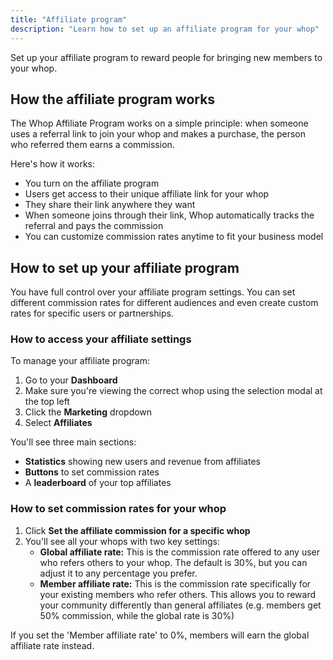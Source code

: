 ```yaml
---
title: "Affiliate program"
description: "Learn how to set up an affiliate program for your whop"
---
```


Set up your affiliate program to reward people for bringing new members to your whop.

## How the affiliate program works

The Whop Affiliate Program works on a simple principle: when someone uses a referral link to join your whop and makes a purchase, the person who referred them earns a commission.

Here's how it works:

- You turn on the affiliate program 
- Users get access to their unique affiliate link for your whop
- They share their link anywhere they want
- When someone joins through their link, Whop automatically tracks the referral and pays the commission
- You can customize commission rates anytime to fit your business model

## How to set up your affiliate program

You have full control over your affiliate program settings. You can set different commission rates for different audiences and even create custom rates for specific users or partnerships.

### How to access your affiliate settings

To manage your affiliate program:

1. Go to your **Dashboard**
2. Make sure you're viewing the correct whop using the selection modal at the top left
3. Click the **Marketing** dropdown
4. Select **Affiliates**

You'll see three main sections:

- **Statistics** showing new users and revenue from affiliates
- **Buttons** to set commission rates
- A **leaderboard** of your top affiliates

### How to set commission rates for your whop

1. Click **Set the affiliate commission for a specific whop**
2. You'll see all your whops with two key settings:
   - **Global affiliate rate:** This is the commission rate offered to any user who refers others to your whop. The default is 30%, but you can adjust it to any percentage you prefer.
   - **Member affiliate rate:** This is the commission rate specifically for your existing members who refer others. This allows you to reward your community differently than general affiliates (e.g. members get 50% commission, while the global rate is 30%)

<Tip>
  If you set the 'Member affiliate rate' to 0%, members will earn the global affiliate rate instead.
</Tip>